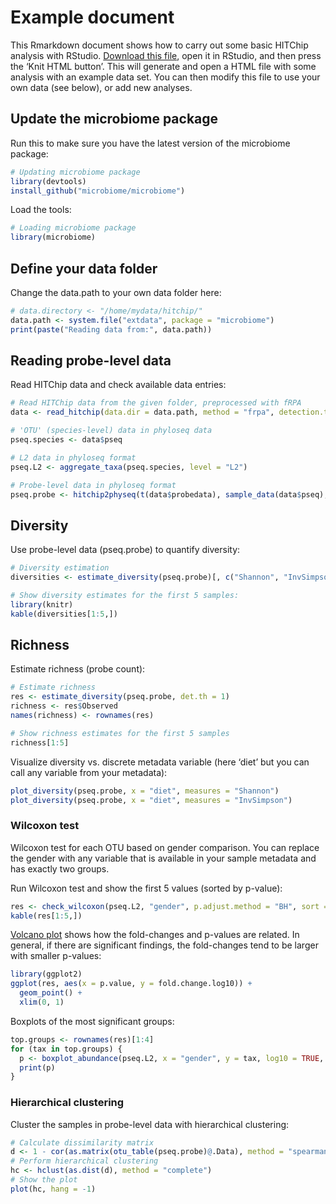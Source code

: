 # Example document

This Rmarkdown document shows how to carry out some basic HITChip analysis with RStudio. [Download this file](https://raw.githubusercontent.com/microbiome/microbiome/master/vignettes/Example.Rmd), open it in RStudio, and then press the 'Knit HTML button'. This will generate and open a HTML file with some analysis with an example data set. You can then modify this file to use your own data (see below), or add new analyses.


## Update the microbiome package

Run this to make sure you have the latest version of the microbiome package:

```r
# Updating microbiome package
library(devtools)
install_github("microbiome/microbiome")
```

Load the tools:

```r
# Loading microbiome package
library(microbiome)
```

## Define your data folder

Change the data.path to your own data folder here:

```r
# data.directory <- "/home/mydata/hitchip/"
data.path <- system.file("extdata", package = "microbiome")
print(paste("Reading data from:", data.path))
```


## Reading probe-level data

Read HITChip data and check available data entries:

```r
# Read HITChip data from the given folder, preprocessed with fRPA
data <- read_hitchip(data.dir = data.path, method = "frpa", detection.threshold = 10^1.8)

# 'OTU' (species-level) data in phyloseq data
pseq.species <- data$pseq

# L2 data in phyloseq format
pseq.L2 <- aggregate_taxa(pseq.species, level = "L2")

# Probe-level data in phyloseq format
pseq.probe <- hitchip2physeq(t(data$probedata), sample_data(data$pseq), detection.limit = 10^1.8)
```

## Diversity 

Use probe-level data (pseq.probe) to quantify diversity:

```r
# Diversity estimation
diversities <- estimate_diversity(pseq.probe)[, c("Shannon", "InvSimpson")]

# Show diversity estimates for the first 5 samples:
library(knitr)
kable(diversities[1:5,])
```


## Richness

Estimate richness (probe count):

```r
# Estimate richness
res <- estimate_diversity(pseq.probe, det.th = 1)
richness <- res$Observed
names(richness) <- rownames(res)

# Show richness estimates for the first 5 samples
richness[1:5]
```


Visualize diversity vs. discrete metadata variable (here 'diet' but you can call any variable from your metadata):

```r
plot_diversity(pseq.probe, x = "diet", measures = "Shannon")
plot_diversity(pseq.probe, x = "diet", measures = "InvSimpson")
```

### Wilcoxon test

Wilcoxon test for each OTU based on gender comparison. You can replace the gender with any variable that is available in your sample metadata and has exactly two groups.


Run Wilcoxon test and show the first 5 values (sorted by p-value):

```r
res <- check_wilcoxon(pseq.L2, "gender", p.adjust.method = "BH", sort = TRUE)
kable(res[1:5,])
```

[Volcano plot](https://en.wikipedia.org/wiki/Volcano_plot_%28statistics%29) shows how the fold-changes and p-values are related. In general, if there are significant findings, the fold-changes tend to be larger with smaller p-values:

```r
library(ggplot2)
ggplot(res, aes(x = p.value, y = fold.change.log10)) + 
  geom_point() + 
  xlim(0, 1)
```

Boxplots of the most significant groups:

```r
top.groups <- rownames(res)[1:4]
for (tax in top.groups) {
  p <- boxplot_abundance(pseq.L2, x = "gender", y = tax, log10 = TRUE, title = tax)
  print(p)
}
```


### Hierarchical clustering

Cluster the samples in probe-level data with hierarchical clustering:

```r
# Calculate dissimilarity matrix
d <- 1 - cor(as.matrix(otu_table(pseq.probe)@.Data), method = "spearman")
# Perform hierarchical clustering
hc <- hclust(as.dist(d), method = "complete")
# Show the plot
plot(hc, hang = -1)
```



